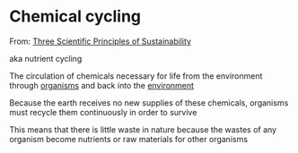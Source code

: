 = Chemical cycling =
From: [[Three Scientific Principles of Sustainability]]

aka nutrient cycling

The circulation of chemicals necessary for life from the environment through [[Organism|organisms]] and back into the [[Environment|environment]]

Because the earth receives no new supplies of these chemicals, organisms must recycle them continuously in order to survive

This means that there is little waste in nature because the wastes of any organism become nutrients or raw materials for other organisms
 
